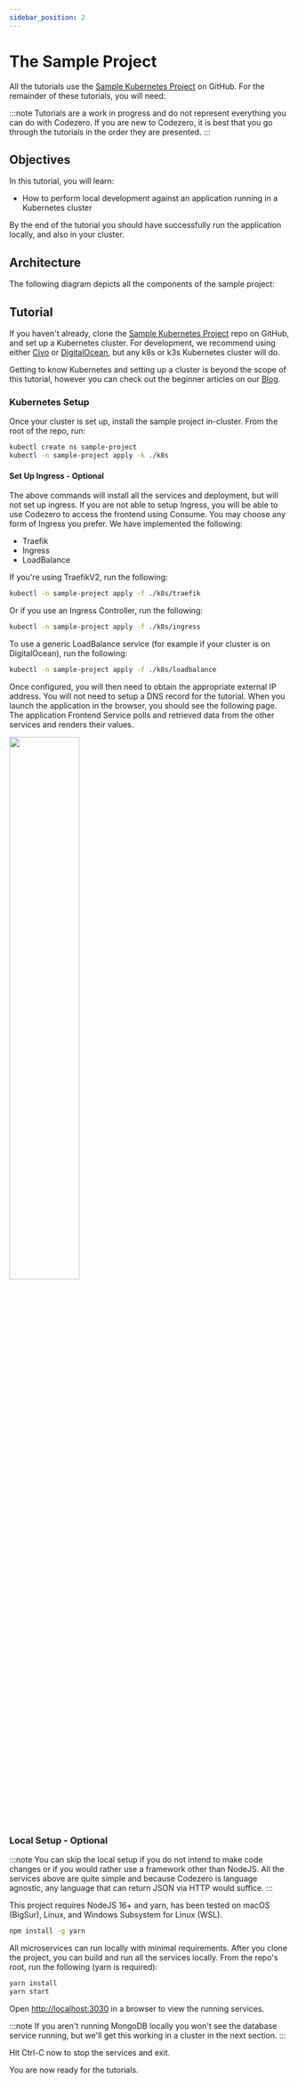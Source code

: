```yaml
---
sidebar_position: 2
---
```



# The Sample Project

All the tutorials use the [Sample Kubernetes Project](https://github.com/c6o/sample-project) on GitHub. For the remainder of these tutorials, you will need:

<Prerequisites />

:::note
Tutorials are a work in progress and do not represent everything you can do with Codezero. If you are new to Codezero, it is best that you go through the tutorials in the order they are presented.
:::

## Objectives

In this tutorial, you will learn:

- How to perform local development against an application running in a Kubernetes cluster

By the end of the tutorial you should have successfully run the application locally, and also in your cluster.

## Architecture

The following diagram depicts all the components of the sample project:

<Architecture />

## Tutorial

If you haven't already, clone the [Sample Kubernetes Project](https://github.com/c6o/sample-project) repo on GitHub, and set up a Kubernetes cluster. For development, we recommend using either [Civo](https://civo.com) or [DigitalOcean](https://digitalocean.com), but any k8s or k3s Kubernetes cluster will do.

Getting to know Kubernetes and setting up a cluster is beyond the scope of this tutorial, however you can check out the beginner articles on our [Blog](https://blog.codezero.io/tag/learning/).


### Kubernetes Setup

Once your cluster is set up, install the sample project in-cluster. From the root of the repo, run:

```bash
kubectl create ns sample-project
kubectl -n sample-project apply -k ./k8s
```

#### Set Up Ingress - Optional

The above commands will install all the services and deployment, but will not set up ingress. If you are not able to setup Ingress, you will be able to use Codezero to access the frontend using Consume. You may choose any form of Ingress you prefer. We have implemented the following:

* Traefik
* Ingress
* LoadBalance

If you're using TraefikV2, run the following:

```bash
kubectl -n sample-project apply -f ./k8s/traefik
```

Or if you use an Ingress Controller, run the following:

```bash
kubectl -n sample-project apply -f ./k8s/ingress
```

To use a generic LoadBalance service (for example if your cluster is on DigitalOcean), run the following:

```bash
kubectl -n sample-project apply -f ./k8s/loadbalance
```

Once configured, you will then need to obtain the appropriate external IP address. You will not need to setup a DNS record for the tutorial. When you launch the application in the browser, you should see the following page. The application Frontend Service polls and retrieved data from the other services and renders their values.

<div class="text--center">
  <img width="50%" src={SamplePageImg}/>
</div>


### Local Setup - Optional

:::note
You can skip the local setup if you do not intend to make code changes or if you would rather use a framework other than NodeJS. All the services above are quite simple and because Codezero is language agnostic, any language that can return JSON via HTTP would suffice.
:::

This project requires NodeJS 16+ and yarn, has been tested on macOS (BigSur), Linux, and Windows Subsystem for Linux (WSL).

```bash
npm install -g yarn
```

All microservices can run locally with minimal requirements. After you clone the project, you can build and run all the services locally. From the repo's root, run the following (yarn is required):

```bash
yarn install
yarn start
```

Open [http://localhost:3030](http://localhost:3030) in a browser to view the running services.

:::note
If you aren't running MongoDB locally you won't see the database service running, but we'll get this working in a cluster in the next section.
:::

Hit Ctrl-C now to stop the services and exit.

You are now ready for the tutorials.
